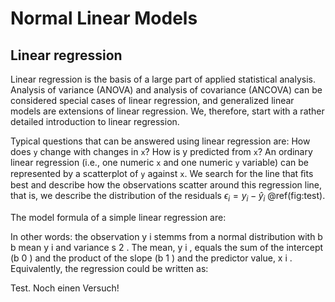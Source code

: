 # Normal Linear Models {#lm}

## Linear regression
Linear regression is the basis of a large part of applied statistical analysis. Analysis of variance (ANOVA) and analysis of covariance (ANCOVA) can be considered special cases of linear regression, and generalized linear models are extensions of linear regression. We, therefore, start with a rather detailed introduction to linear regression.

Typical questions that can be answered using linear regression are: How does `y` change with changes in `x`? How is y predicted from `x`? An ordinary linear regression (i.e., one numeric `x` and one numeric `y` variable) can be represented by a scatterplot of `y` against `x`. We search for the line that ﬁts best and describe how the observations scatter around this regression line, that is, we describe the distribution of the residuals $\epsilon_i=y_i-\hat{y}_i$ \@ref(fig:test). 

The model formula of a simple linear regression are:

In other words: the observation y i stemms from a normal distribution with b b mean y i and variance s 2 . The mean, y i , equals the sum of the intercept (b 0 ) and the product of the slope (b 1 ) and the predictor value, x i . Equivalently, the regression could be written as:

Test. Noch einen Versuch!

